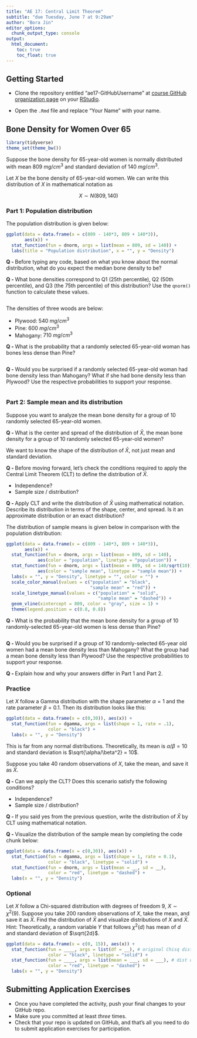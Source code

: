 ```yaml
---
title: "AE 17: Central Limit Theorem"
subtitle: "due Tuesday, June 7 at 9:29am"
author: "Bora Jin"
editor_options:
  chunk_output_type: console
output: 
  html_document: 
    toc: true
    toc_float: true
---
```


## Getting Started 

- Clone the repository entitled "ae17-GitHubUsername" at [course GitHub organization page](https://github.com/sta199-summer22) on your [RStudio](https://cmgr.oit.duke.edu/containers).

- Open the `.Rmd` file and replace "Your Name" with your name. 

## Bone Density for Women Over 65

```r
library(tidyverse)
theme_set(theme_bw())
```

Suppose the bone density for 65-year-old women is normally 
distributed with mean $809 ~mg/cm^3$ and standard deviation of $140 ~mg/cm^3$.

Let $X$ be the bone density of 65-year-old women. We can write this distribution of $X$ in mathematical notation as 

$$X \sim N(809, 140)$$

### Part 1: Population distribution

The population distribution is given below: 

```r
ggplot(data = data.frame(x = c(809 - 140*3, 809 + 140*3)), 
       aes(x)) + 
  stat_function(fun = dnorm, args = list(mean = 809, sd = 140)) + 
  labs(title = "Population distribution", x = "", y = "Density") 
```

**Q - ** Before typing any code, based on what you know about the normal distribution, what do you expect the median bone density to be?

**Q - ** What bone densities correspond to Q1 (25th percentile), Q2 (50th percentile), and Q3 (the 75th percentile) of this distribution? Use the `qnorm()` function to calculate these values. 

```r

```

The densities of three woods are below:

- Plywood: $540 ~mg/cm^3$
- Pine: $600 ~mg/cm^3$
- Mahogany: $710 ~mg/cm^3$

**Q - ** What is the probability that a randomly selected 65-year-old woman has bones less dense than Pine?

```r

```

**Q - ** Would you be surprised if a randomly selected 65-year-old woman had bone density less than Mahogany? What if she had bone density less than Plywood? Use the respective probabilities to support your response. 

```r

```

### Part 2: Sample mean and its distribution 

Suppose you want to analyze the mean bone density for a group of 10 randomly selected 65-year-old women. 

**Q - ** What is the center and spread of the distribution of $\bar{X}$, the mean bone density for a group of 10 randomly selected 65-year-old women?

We want to know the shape of the distribution of $\bar{X}$, not just mean and standard deviation. 

**Q - ** Before moving forward, let's check the conditions required to apply the Central Limit Theorem (CLT) to define the distribution of $\bar{X}$.

  - Independence? 
  - Sample size / distribution? 
  
**Q - ** Apply CLT and write the distribution of $\bar{X}$ using mathematical notation. Describe its distribution in terms of the shape, center, and spread. Is it an approximate distribution or an exact distribution?

The distribution of sample means is given below in comparison with the population distribution: 

```r
ggplot(data = data.frame(x = c(809 - 140*3, 809 + 140*3)), 
       aes(x)) + 
  stat_function(fun = dnorm, args = list(mean = 809, sd = 140), 
            aes(color = "population", linetype = "population")) +
  stat_function(fun = dnorm, args = list(mean = 809, sd = 140/sqrt(10)), 
            aes(color = "sample mean", linetype = "sample mean")) +
  labs(x = "", y = "Density", linetype = "", color = "") +
  scale_color_manual(values = c("population" = "black", 
                                "sample mean" = "red")) +
  scale_linetype_manual(values = c("population" = "solid", 
                                   "sample mean" = "dashed")) +
  geom_vline(xintercept = 809, color = "gray", size = 1) +
  theme(legend.position = c(0.8, 0.8))
```

**Q - ** What is the probability that the mean bone density for a group of 10 randomly-selected 65-year-old women is less dense than Pine?

```r

```

**Q - ** Would you be surprised if a group of 10 randomly-selected 65-year old women had a mean bone density less than Mahogany? What the group had a mean bone density less than Plywood? Use the respective probabilities to support your response. 

**Q - ** Explain how and why your answers differ in Part 1 and Part 2. 

### Practice 

Let $X$ follow a Gamma distribution with the shape parameter $\alpha = 1$ and the rate parameter $\beta = 0.1$. Then its distribution looks like this: 

```r
ggplot(data = data.frame(x = c(0,30)), aes(x)) +
  stat_function(fun = dgamma, args = list(shape = 1, rate = .1), 
                color = "black") +
  labs(x = "", y = "Density") 
```

This is far from any normal distributions. Theoretically, its mean is $\alpha/\beta = 10$ and standard deviation is $\sqrt{\alpha/\beta^2} = 10$.

Suppose you take 40 random observations of $X$, take the mean, and save it as $\bar{X}$. 

**Q - ** Can we apply the CLT? Does this scenario satisfy the following conditions? 

- Independence? 
- Sample size / distribution? 

**Q - ** If you said yes from the previous question, write the distribution of $\bar{X}$ by CLT using mathematical notation. 

**Q - ** Visualize the distribution of the sample mean by completing the code chunk below:

```r
ggplot(data = data.frame(x = c(0,30)), aes(x)) +
  stat_function(fun = dgamma, args = list(shape = 1, rate = 0.1), 
                color = "black", linetype = "solid") +
  stat_function(fun = dnorm, args = list(mean = __, sd = __), 
                color = "red", linetype = "dashed") +
  labs(x = "", y = "Density") 
```

### Optional 

Let $X$ follow a Chi-squared distribution with degrees of freedom 9, $X \sim \chi^2(9)$. 
Suppose you take 200 random observations of $X$, take the mean, and save it as $\bar{X}$. 
Find the distribution of $\bar{X}$ and visualize distributions of $X$ and $\bar{X}$. 
Hint: Theoretically, a random variable $Y$ that follows $\chi^2(d)$ has mean of $d$ and standard deviation of $\sqrt{2d}$. 

```r
ggplot(data = data.frame(x = c(0, 15)), aes(x)) +
  stat_function(fun = ____, args = list(df = __), # original Chisq distribution
                color = "black", linetype = "solid") +
  stat_function(fun = ____, args = list(mean = ___, sd = ___), # dist of xbar
                color = "red", linetype = "dashed") +
  labs(x = "", y = "Density") 
```

## Submitting Application Exercises

- Once you have completed the activity, push your final changes to your GitHub repo. 
- Make sure you committed at least *three* times. 
- Check that your repo is updated on GitHub, and that’s all you need to do to submit application exercises for participation.


